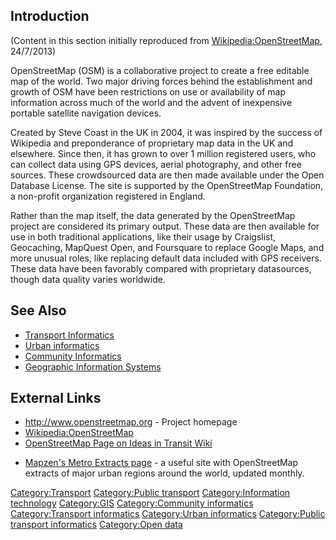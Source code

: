== Introduction ==

(Content in this section initially reproduced from [[Wikipedia:OpenStreetMap]], 24/7/2013)

OpenStreetMap (OSM) is a collaborative project to create a free editable map of the world. Two major driving forces behind the establishment and growth of OSM have been restrictions on use or availability of map information across much of the world and the advent of inexpensive portable satellite navigation devices.

Created by Steve Coast in the UK in 2004, it was inspired by the success of Wikipedia and preponderance of proprietary map data in the UK and elsewhere. Since then, it has grown to over 1 million registered users, who can collect data using GPS devices, aerial photography, and other free sources. These crowdsourced data are then made available under the Open Database License. The site is supported by the OpenStreetMap Foundation, a non-profit organization registered in England.

Rather than the map itself, the data generated by the OpenStreetMap project are considered its primary output. These data are then available for use in both traditional applications, like their usage by Craigslist, Geocaching, MapQuest Open, and Foursquare to replace Google Maps, and more unusual roles, like replacing default data included with GPS receivers. These data have been favorably compared with proprietary datasources, though data quality varies worldwide.

== See Also ==

* [[Transport Informatics]]
* [[Urban informatics]]
* [[Community Informatics]]
* [[Geographic Information Systems]]

== External Links ==

* http://www.openstreetmap.org - Project homepage
* [[Wikipedia:OpenStreetMap]]
* [http://www.ideasintransit.org/wiki/OpenStreetMap OpenStreetMap Page on Ideas in Transit Wiki]

* [https://mapzen.com/metro-extracts Mapzen's Metro Extracts page] - a useful site with OpenStreetMap extracts of major urban regions around the world, updated monthly.

[[Category:Transport]][[Category:Public transport]]
[[Category:Information technology]][[Category:GIS]]
[[Category:Community informatics]][[Category:Transport informatics]][[Category:Urban informatics]][[Category:Public transport informatics]]
[[Category:Open data]]